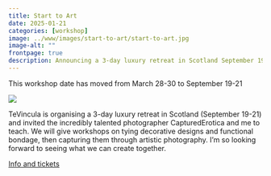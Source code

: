 ```yaml
---
title: Start to Art
date: 2025-01-21
categories: [workshop]
image: ../www/images/start-to-art/start-to-art.jpg
image-alt: ""
frontpage: true
description: Announcing a 3-day luxury retreat in Scotland September 19-21 featuring decorative rope by me and photography by Captured Erotica
---
```


::: {.callout-warning}
This workshop date has moved from March 28-30 to September 19-21
:::

![](../www/images/start-to-art/start-to-art.jpg)

TeVincula is organising a 3-day luxury retreat in Scotland (September 19-21) and invited the incredibly talented photographer CapturedErotica and me to teach. We will give workshops on tying decorative designs and functional bondage, then capturing them through artistic photography. I’m so looking forward to seeing what we can create together.

[Info and tickets](https://tevincula.com/shibari-weekend-glasgow/)